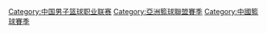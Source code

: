 [[Category:中国男子篮球职业联赛|Category:中国男子篮球职业联赛]]
[[Category:亞洲籃球聯盟賽季|Category:亞洲籃球聯盟賽季]]
[[Category:中國籃球賽季|Category:中國籃球賽季]]